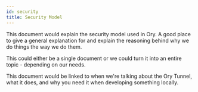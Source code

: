 ```yaml
---
id: security
title: Security Model
---
```


This document would explain the security model used in Ory. A good place to give a general explanation for 
and explain the reasoning behind why we do things the way we do them. 

This could either be a single document or we could turn it into an entire topic - depending on our needs.

This document would be linked to when we're talking about the Ory Tunnel, what it does, and why you need it 
when developing something locally. 